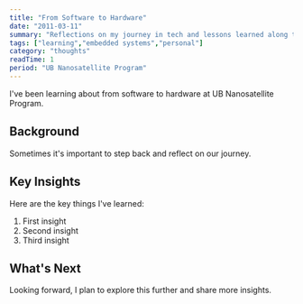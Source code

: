 ```yaml
---
title: "From Software to Hardware"
date: "2011-03-11"
summary: "Reflections on my journey in tech and lessons learned along the way."
tags: ["learning","embedded systems","personal"]
category: "thoughts"
readTime: 1
period: "UB Nanosatellite Program"
---
```


I've been learning about from software to hardware at UB Nanosatellite Program.

## Background

Sometimes it's important to step back and reflect on our journey.

## Key Insights

Here are the key things I've learned:

1. First insight
2. Second insight
3. Third insight

## What's Next

Looking forward, I plan to explore this further and share more insights.

